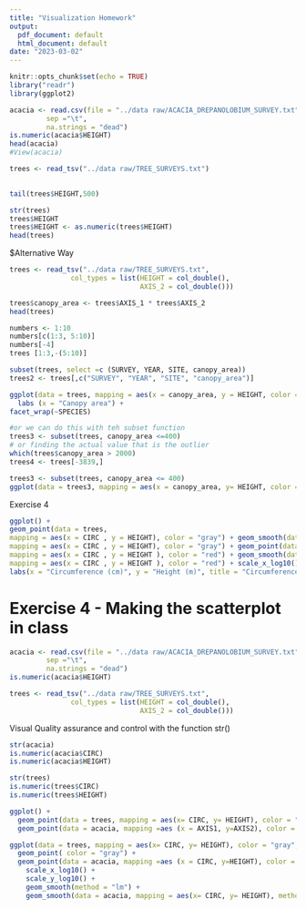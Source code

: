 ```yaml
---
title: "Visualization Homework"
output:
  pdf_document: default
  html_document: default
date: "2023-03-02"
---
```


```r
knitr::opts_chunk$set(echo = TRUE)
library("readr")
library(ggplot2)
```

```r
acacia <- read.csv(file = "../data raw/ACACIA_DREPANOLOBIUM_SURVEY.txt",
         sep ="\t",
         na.strings = "dead")
is.numeric(acacia$HEIGHT)
head(acacia)
#View(acacia)
```

```r
trees <- read_tsv("../data raw/TREE_SURVEYS.txt")
  
```

```r
tail(trees$HEIGHT,500)
```

```r
str(trees)
trees$HEIGHT
trees$HEIGHT <- as.numeric(trees$HEIGHT)
head(trees)
```
$Alternative Way
```r
trees <- read_tsv("../data raw/TREE_SURVEYS.txt",
               col_types = list(HEIGHT = col_double(),
                                AXIS_2 = col_double()))
```

```r
trees$canopy_area <- trees$AXIS_1 * trees$AXIS_2
head(trees)
```

```r
numbers <- 1:10
numbers[c(1:3, 5:10)]
numbers[-4]
trees [1:3,-(5:10)]
```

```r
subset(trees, select =c (SURVEY, YEAR, SITE, canopy_area))
trees2 <- trees[,c("SURVEY", "YEAR", "SITE", "canopy_area")]
```

```r
ggplot(data = trees, mapping = aes(x = canopy_area, y = HEIGHT, color = TREATMENT)) + geom_point() + 
  labs (x = "Canopy area") + 
facet_wrap(~SPECIES)
```

```r
#or we can do this with teh subset function
trees3 <- subset(trees, canopy_area <=400)
# or finding the actual value that is the outlier
which(trees$canopy_area > 2000)
trees4 <- trees[-3839,]
```

```r
trees3 <- subset(trees, canopy_area <= 400)
ggplot(data = trees3, mapping = aes(x = canopy_area, y= HEIGHT, color = TREATMENT)) + geom_point() + facet_wrap(~SPECIES)
```
Exercise 4
```r
ggplot() +
geom_point(data = trees,
mapping = aes(x = CIRC , y = HEIGHT), color = "gray") + geom_smooth(data = trees,
mapping = aes(x = CIRC , y = HEIGHT), color = "gray") + geom_point(data = acacia,
mapping = aes(x = CIRC , y = HEIGHT ), color = "red") + geom_smooth(data = acacia,
mapping = aes(x = CIRC , y = HEIGHT ), color = "red") + scale_x_log10() +scale_y_log10() + geom_smooth(method = "lm")
labs(x = "Circumference (cm)", y = "Height (m)", title = "Circumference to the Height Relationship of Acacia")
```
# Exercise 4 - Making the scatterplot in class

```r
acacia <- read.csv(file = "../data raw/ACACIA_DREPANOLOBIUM_SURVEY.txt",
         sep ="\t",
         na.strings = "dead")
is.numeric(acacia$HEIGHT)

trees <- read_tsv("../data raw/TREE_SURVEYS.txt",
               col_types = list(HEIGHT = col_double(),
                                AXIS_2 = col_double()))
```
Visual Quality assurance and control with the function str()
```r
str(acacia)
is.numeric(acacia$CIRC)
is.numeric(acacia$HEIGHT)
```
```r
str(trees)
is.numeric(trees$CIRC)
is.numeric(trees$HEIGHT)
```
```r
ggplot() +
  geom_point(data = trees, mapping = aes(x= CIRC, y= HEIGHT), color = "gray", alpha = 0.5) + 
  geom_point(data = acacia, mapping =aes (x = AXIS1, y=AXIS2), color = "red", alpha = 0.6)
```
```r
ggplot(data = trees, mapping = aes(x= CIRC, y= HEIGHT), color = "gray", alpha = 0.5) + 
  geom_point( color = "gray") +
  geom_point(data = acacia, mapping =aes (x = CIRC, y=HEIGHT), color = "red", alpha = 0.6) +
    scale_x_log10() +
    scale_y_log10() +
    geom_smooth(method = "lm") +
    geom_smooth(data = acacia, mapping = aes(x= CIRC, y= HEIGHT), method = "lm")
    
    
    
```
